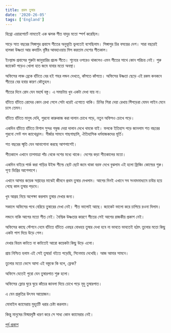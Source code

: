 ```yaml
---
title: প্রথম তুষার
date: '2020-26-05'
tags: ['England']
---
```


হিথ্রো এয়ারপোর্টে নামতেই এক ঝলক শীত যাদুর মতো স্পর্শ করেছিল।

সাড়ে সাত বছরের সিঙ্গাপুর প্রবাসে শীতের অনুভূতি ভুলতেই বসেছিলাম। সিঙ্গাপুর চির বসন্তের দেশ। সারা বছরেই হালকা উষ্ণতা আর কদাচিৎ বৃষ্টির আবহাওয়ায় মিস করতাম দেশের শীতকাল।

ইংল্যান্ড প্রবাসের শুরুটা জানুয়ারির প্রচন্ড শীতে। শূন্যের ওপরেও থাকলেও এমন শীতের সাথে কোন পরিচয় নেই। পুরু জ্যাকেট পড়েও খোলা হাত জমে যাবার মতো অবস্থা।

অফিসের লাঞ্চ ব্রেকে হাঁটতে বের হই শহর লন্ডন দেখতে, কাঁপতে কাঁপতে। অফিসের উষ্ণতা ছেড়ে এই রকম কনকনে শীতের বের হবার কারণ কৌতুহল।

শীতের দিনে রোদ যেন মহার্ঘ বস্তু। এ সময়টায় খুব একটা দেখা যায় না। 

হাঁটতে হাঁটতে রোদের কোন রেখা পেলে সেটা ধরেই এগোতে থাকি। চিনির শিরা দেয়া রেখায় পিঁপড়েরা যেমন লাইন মেনে চলে তেমন।

হাঁটতে হাঁটতে মানুষ দেখি, পুরনো কারুকাজ করা দালান চোখে পড়ে, নতুন অফিসও চোখে পড়ে। 

একদিন হাঁটতে হাঁটতে বিশাল সুন্দর গম্বুজ দেয়া দালান দেখে থমকে যাই। ফলকে ইতিহাস পড়ে জানলাম শত বছরের পুরনো সেন্ট পল ক্যাথেড্রাল। গীর্জার সামনে গাছগাছালি, ঐতিহাসিক ধর্মযাজকদের মূর্তি। 

শত বছরের স্মৃতি যেন আনাগোনা করছে আশপাশেই।

শীতকালে এখানে তাপমাত্রা পাঁচ থেকে দশের মধ্যে থাকে। দেশের কড়া শীতকালের মতো।

একদিন বাইরে পার্ক করা গাড়ির উইন্ড শীল্ডে ছোট ছোট জমে থাকা বরফ দেখে বুঝলাম এই হলো ফ্রিজিং কোল্ডের শুরু। শূণ্য ডিগ্রির আশেপাশে।

এখানে আসার কয়েক সপ্তাহের মাঝেই জীবনে প্রথম তুষার দেখলাম। আগের দিনই এখানে সব সংবাদমাধ্যমে চাউর হয়ে গেছে কাল তুষার পড়বে।

খুব আগ্রহ নিয়ে অপেক্ষা করলাম তুষার দেখার জন্য।

সকালে অফিসের পথে বেরিয়ে তুষারের দেখা নেই। শীত ভালোই আছে। জ্যাকেট ভালো করে চাপিয়ে রওনা দিলাম।

লন্ডনে নাকি আগের মতো শীত নেই। বৈশ্বিক উষ্ণতার কারণে শীতের সেই আগের রাজকীয় প্রকাশ নেই।

অফিসের কাছে স্টেশনে নেমে হাঁটতে হাঁটতে এবছর বোধহয় তুষার দেখা হবে না ভাবতে ভাবতেই হঠাৎ তুলোর মতো কিছু একটা পাশ দিয়ে উড়ে গেল।

দেখার বিভ্রম কাটতে না কাটতেই আরো কয়েকটা কিছু উড়ে এলো। 

প্রায় নিশ্চিত হলাম এই সেই তুষার! বইতে পড়েছি, সিনেমায় দেখেছি। আজ আমার সামনে।

তুলোর মতো ভেসে আসা এই বস্তুকে কি বলে, ফ্লেক?

অফিসে যেতেই পুরো যেন তুষারপাত শুরু হলো।

অফিসের ফ্লোর ঘুরে ঘুরে কাঁচের জানলা দিয়ে চোখে পড়ে মৃদু তুষারপাত।

এ যেন প্রকৃতির উৎসব আয়োজন।

মোবাইল ক্যামেরায় মুহূর্তটি ধরার চেষ্টা করলাম। 

কিন্তু মানুষের বিস্ময়দৃষ্টি ধারণ করে সে সাধ্য কোন ক্যামেরার নেই।

[পূর্ব প্রকাশ](https://www.facebook.com/ashraful.alam/posts/10156827801235583)